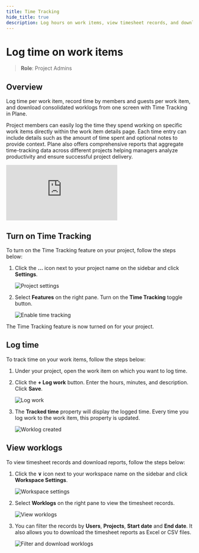 ```yaml
---
title: Time Tracking
hide_title: true
description: Log hours on work items, view timesheet records, and download comprehensive reports for project time management.
---
```



<div className="tag-wrapper">
  <h1>Log time on work items</h1>
  <Tags tags={[{ name: "Pro", link: "https://plane.so/pricing", additionalClass: "pro" }]} />
</div>

> **Role**: Project Admins

## Overview

Log time per work item, record time by members and guests per work item, and download consolidated worklogs from one screen with Time Tracking in Plane.

Project members can easily log the time they spend working on specific work items directly within the work item details page. Each time entry can include details such as the amount of time spent and optional notes to provide context. Plane also offers comprehensive reports that aggregate time-tracking data across different projects helping managers analyze productivity and ensure successful project delivery.

<div style={{ position: "relative", paddingBottom: "calc(56.67989417989418% + 41px)", height: "0", width: "100%" }}>
  <iframe
    src="https://demo.arcade.software/avUgm2QhW68h6umzNFNT?embed&embed_mobile=tab&embed_desktop=inline&show_copy_link=true"
    frameborder="0"
    loading="lazy"
    webkitallowfullscreen
    mozallowfullscreen
    allowfullscreen
    style={{ position: "absolute", top: "0", left: "0", width: "100%", height: "100%", colorScheme: "light" }}
    title="Set up your workspace"
  ></iframe>
</div>

## Turn on Time Tracking

To turn on the Time Tracking feature on your project, follow the steps below:

1. Click the **…** icon next to your project name on the sidebar and click **Settings**.
   
   ![Project settings](https://media.docs.plane.so/time-tracking/project-settings.webp#hero-bl)

2. Select **Features** on the right pane. Turn on the **Time Tracking** toggle button.
   
   ![Enable time tracking](https://media.docs.plane.so/time-tracking/enable-time-tracking.webp#hero)

The Time Tracking feature is now turned on for your project.

## Log time

To track time on your work items, follow the steps below:

1. Under your project, open the work item on which you want to log time.
2. Click the **+ Log work** button. Enter the hours, minutes, and description. Click **Save**.
   
   ![Log work](https://media.docs.plane.so/time-tracking/log-work.webp#hero-br)
3. The **Tracked time** property will display the logged time. Every time you log work to the work item, this property is updated.
   
   ![Worklog created](https://media.docs.plane.so/time-tracking/worklog-created.webp#hero)

## View worklogs

To view timesheet records and download reports, follow the steps below:

1. Click the **&or;** icon next to your workspace name on the sidebar and click **Workspace Settings**.
   
   ![Workspace settings](https://media.docs.plane.so/workspaces/workspace-settings.webp#hero-tl)
2. Select **Worklogs** on the right pane to view the timesheet records.
   
   ![View worklogs](https://media.docs.plane.so/time-tracking/view-worklogs.webp#hero)
3. You can filter the records by **Users**, **Projects**, **Start date** and **End date**. It also allows you to download the timesheet reports as Excel or CSV files.
   
   ![Filter and download worklogs](https://media.docs.plane.so/time-tracking/filter-and-download-worklogs.webp#hero)
